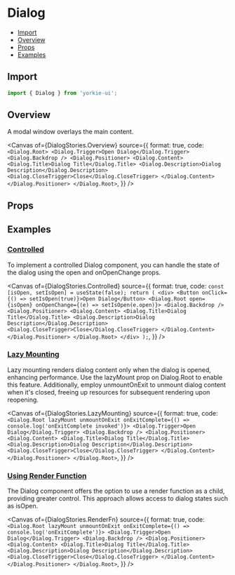 # Dialog


<Meta of={DialogStories} />

- [Import](#import)
- [Overview](#overview)
- [Props](#props)
- [Examples](#examples)

## Import

```jsx
import { Dialog } from 'yorkie-ui';
```

## Overview

A modal window overlays the main content.

<Canvas
  of={DialogStories.Overview}
  source={{
    format: true,
    code: `
      <Dialog.Root>
        <Dialog.Trigger>Open Dialog</Dialog.Trigger>
          <Dialog.Backdrop />
          <Dialog.Positioner>
            <Dialog.Content>
              <Dialog.Title>Dialog Title</Dialog.Title>
              <Dialog.Description>Dialog Description</Dialog.Description>
              <Dialog.CloseTrigger>Close</Dialog.CloseTrigger>
            </Dialog.Content>
          </Dialog.Positioner>
      </Dialog.Root>
    `,
  }}
/>

## Props

<Controls />

## Examples

### [Controlled](#dialog-controlled)

To implement a controlled Dialog component, you can handle the state of the dialog using the open and onOpenChange props.

<Canvas
  of={DialogStories.Controlled}
  source={{
    format: true,
    code: `
      const [isOpen, setIsOpen] = useState(false);
      return (
        <div>
          <Button onClick={() => setIsOpen(true)}>Open Dialog</Button>
          <Dialog.Root open={isOpen} onOpenChange={(e) => setIsOpen(e.open)}>
            <Dialog.Backdrop />
            <Dialog.Positioner>
              <Dialog.Content>
                <Dialog.Title>Dialog Title</Dialog.Title>
                <Dialog.Description>Dialog Description</Dialog.Description>
                <Dialog.CloseTrigger>Close</Dialog.CloseTrigger>
              </Dialog.Content>
            </Dialog.Positioner>
          </Dialog.Root>
        </div>
      );
    `,
  }}
/>

### [Lazy Mounting](#lazy-mounting)

Lazy mounting renders dialog content only when the dialog is opened, enhancing performance. Use the lazyMount prop on Dialog.Root to enable this feature. Additionally, employ unmountOnExit to unmount dialog content when it's closed, freeing up resources for subsequent rendering upon reopening.

<Canvas
  of={DialogStories.LazyMounting}
  source={{
    format: true,
    code: `
      <Dialog.Root lazyMount unmountOnExit onExitComplete={() => console.log('onExitComplete invoked')}>
        <Dialog.Trigger>Open Dialog</Dialog.Trigger>
        <Dialog.Backdrop />
        <Dialog.Positioner>
          <Dialog.Content>
            <Dialog.Title>Dialog Title</Dialog.Title>
            <Dialog.Description>Dialog Description</Dialog.Description>
            <Dialog.CloseTrigger>Close</Dialog.CloseTrigger>
          </Dialog.Content>
        </Dialog.Positioner>
      </Dialog.Root>
    `,
  }}
/>

### [Using Render Function](#using-render-function)

The Dialog component offers the option to use a render function as a child, providing greater control. This approach allows access to dialog states such as isOpen.

<Canvas
  of={DialogStories.RenderFn}
  source={{
    format: true,
    code: `
      <Dialog.Root lazyMount unmountOnExit onExitComplete={() => console.log('onExitComplete')}>
        <Dialog.Trigger>Open Dialog</Dialog.Trigger>
        <Dialog.Backdrop />
        <Dialog.Positioner>
          <Dialog.Content>
            <Dialog.Title>Dialog Title</Dialog.Title>
            <Dialog.Description>Dialog Description</Dialog.Description>
            <Dialog.CloseTrigger>Close</Dialog.CloseTrigger>
          </Dialog.Content>
        </Dialog.Positioner>
      </Dialog.Root>
    `,
  }}
/>